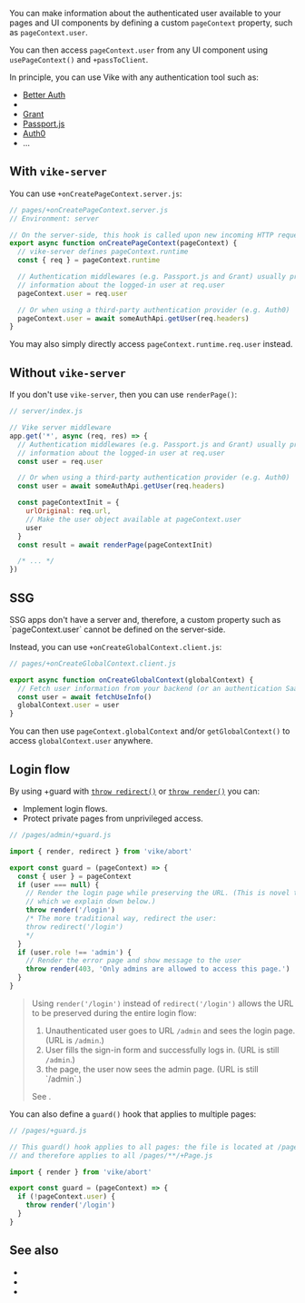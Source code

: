 
You can make information about the authenticated user available to your pages and UI components by defining a <Link href="/pageContext#custom">custom `pageContext` property</Link>, such as `pageContext.user`.

You can then access `pageContext.user` from any UI component using <Link href="/usePageContext" >`usePageContext()`</Link> and <Link href="/passToClient">`+passToClient`</Link>.

In principle, you can use Vike with any authentication tool such as:
- [Better Auth](https://github.com/better-auth/better-auth)
- <Link text="Auth.js" href="/Auth.js" />
- [Grant](https://github.com/simov/grant)
- [Passport.js](https://github.com/jaredhanson/passport)
- [Auth0](https://auth0.com/)
- ...


## With `vike-server`

You can use <Link href="/onCreatePageContext">`+onCreatePageContext.server.js`</Link>:

```js
// pages/+onCreatePageContext.server.js
// Environment: server

// On the server-side, this hook is called upon new incoming HTTP requests
export async function onCreatePageContext(pageContext) {
  // vike-server defines pageContext.runtime
  const { req } = pageContext.runtime

  // Authentication middlewares (e.g. Passport.js and Grant) usually provide
  // information about the logged-in user at req.user
  pageContext.user = req.user

  // Or when using a third-party authentication provider (e.g. Auth0)
  pageContext.user = await someAuthApi.getUser(req.headers)
}
```

You may also simply directly access `pageContext.runtime.req.user` instead.

## Without `vike-server`

If you don't use <Link href="/server">`vike-server`</Link>, then you can use <Link href="/renderPage">`renderPage()`</Link>:

```js
// server/index.js

// Vike server middleware
app.get('*', async (req, res) => {
  // Authentication middlewares (e.g. Passport.js and Grant) usually provide
  // information about the logged-in user at req.user
  const user = req.user

  // Or when using a third-party authentication provider (e.g. Auth0)
  const user = await someAuthApi.getUser(req.headers)

  const pageContextInit = {
    urlOriginal: req.url,
    // Make the user object available at pageContext.user
    user
  }
  const result = await renderPage(pageContextInit)

  /* ... */
})
```

## SSG

<Link href="/pre-rendering">SSG apps</Link> don't have a server and, therefore, a custom property such as `pageContext.user` cannot be defined on the server-side.

Instead, you can use <Link href="/onCreateGlobalContext">`+onCreateGlobalContext.client.js`</Link>:

```js
// pages/+onCreateGlobalContext.client.js

export async function onCreateGlobalContext(globalContext) {
  // Fetch user information from your backend (or an authentication SaaS platform)
  const user = await fetchUseInfo()
  globalContext.user = user
}
```

You can then use <Link href="/pageContext#globalContext">`pageContext.globalContext`</Link> and/or <Link href="/getGlobalContext">`getGlobalContext()`</Link> to access `globalContext.user` anywhere.



## Login flow

By using <Link href="/guard">+guard</Link> with [`throw redirect()`](/redirect) or [`throw render()`](/render) you can:
 - Implement login flows.
 - Protect private pages from unprivileged access.

```js
// /pages/admin/+guard.js

import { render, redirect } from 'vike/abort'

export const guard = (pageContext) => {
  const { user } = pageContext
  if (user === null) {
    // Render the login page while preserving the URL. (This is novel technique
    // which we explain down below.)
    throw render('/login')
    /* The more traditional way, redirect the user:
    throw redirect('/login')
    */
  }
  if (user.role !== 'admin') {
    // Render the error page and show message to the user
    throw render(403, 'Only admins are allowed to access this page.')
  }
}
```

> Using `render('/login')` instead of `redirect('/login')` allows the URL to be preserved during the entire login flow:
>  1. Unauthenticated user goes to URL `/admin` and sees the login page. (URL is `/admin`.)
>  2. User fills the sign-in form and successfully logs in. (URL is still `/admin`.)
>  3. <Link text="Reload" href="/reload" /> the page, the user now sees the admin page. (URL is still `/admin`.)
>
> See <RepoLink text="example" path="/examples/auth/" />.

You can also define a `guard()` hook that applies to multiple pages:

```js
// /pages/+guard.js

// This guard() hook applies to all pages: the file is located at /pages/+guard.js
// and therefore applies to all /pages/**/+Page.js

import { render } from 'vike/abort'

export const guard = (pageContext) => {
  if (!pageContext.user) {
    throw render('/login')
  }
}
```

## See also

- <Link href="/guard" />
- <Link href="/redirect" />
- <Link href="/render" />
